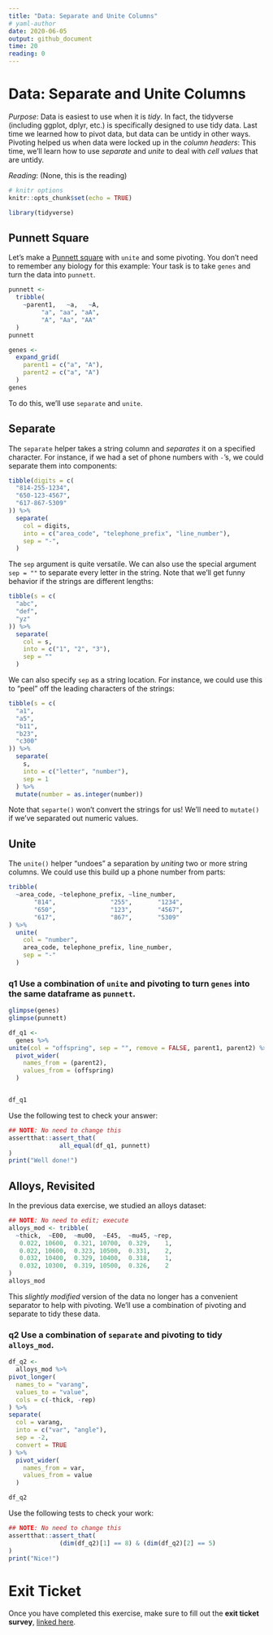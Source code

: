 ```yaml
---
title: "Data: Separate and Unite Columns"
# yaml-author
date: 2020-06-05
output: github_document
time: 20
reading: 0
---
```


# Data: Separate and Unite Columns

*Purpose*: Data is easiest to use when it is *tidy*. In fact, the tidyverse (including ggplot, dplyr, etc.) is specifically designed to use tidy data. Last time we learned how to pivot data, but data can be untidy in other ways. Pivoting helped us when data were locked up in the *column headers*: This time, we'll learn how to use *separate* and *unite* to deal with *cell values* that are untidy.

*Reading*: (None, this is the reading)

```r
# knitr options
knitr::opts_chunk$set(echo = TRUE)
```

```r
library(tidyverse)

```

## Punnett Square

<!-- ------------------------- -->

Let's make a [Punnett square](https://en.wikipedia.org/wiki/Punnett_square) with `unite` and some pivoting. You don't need to remember any biology for this example: Your task is to take `genes` and turn the data into `punnett`.

```r
punnett <-
  tribble(
    ~parent1,   ~a,   ~A,
         "a", "aa", "aA",
         "A", "Aa", "AA"
  )
punnett

genes <-
  expand_grid(
    parent1 = c("a", "A"),
    parent2 = c("a", "A")
  )
genes
```

To do this, we'll use `separate` and `unite`.

## Separate

The `separate` helper takes a string column and *separates* it on a specified character. For instance, if we had a set of phone numbers with `-`'s, we could separate them into components:

```r
tibble(digits = c(
  "814-255-1234",
  "650-123-4567",
  "617-867-5309"
)) %>% 
  separate(
    col = digits,
    into = c("area_code", "telephone_prefix", "line_number"),
    sep = "-",
  )
```

The `sep` argument is quite versatile. We can also use the special argument `sep = ""` to separate every letter in the string. Note that we'll get funny behavior if the strings are different lengths:

```r
tibble(s = c(
  "abc",
  "def",
  "yz"
)) %>% 
  separate(
    col = s,
    into = c("1", "2", "3"),
    sep = ""
  )
```

We can also specify `sep` as a string location. For instance, we could use this to "peel" off the leading characters of the strings:

```r
tibble(s = c(
  "a1",
  "a5",
  "b11",
  "b23",
  "c300"
)) %>% 
  separate(
    s,
    into = c("letter", "number"),
    sep = 1
  ) %>% 
  mutate(number = as.integer(number))
```

Note that `separte()` won't convert the strings for us! We'll need to `mutate()` if we've separated out numeric values.

## Unite

The `unite()` helper "undoes" a separation by *uniting* two or more string columns. We could use this build up a phone number from parts:

```r
tribble(
  ~area_code, ~telephone_prefix, ~line_number,
       "814",	            "255",       "1234",
       "650",	            "123",       "4567",
       "617",	            "867",       "5309"
) %>% 
  unite(
    col = "number",
    area_code, telephone_prefix, line_number,
    sep = "-"
  )
```

### **q1** Use a combination of `unite` and pivoting to turn `genes` into the same dataframe as `punnett`.

```r
glimpse(genes)
glimpse(punnett)
```

```r
df_q1 <-
  genes %>%
unite(col = "offspring", sep = "", remove = FALSE, parent1, parent2) %>% 
  pivot_wider(
    names_from = (parent2),
    values_from = (offspring)
  )


df_q1
```

Use the following test to check your answer:

```r
## NOTE: No need to change this
assertthat::assert_that(
              all_equal(df_q1, punnett)
)
print("Well done!")
```

## Alloys, Revisited

<!-- ------------------------- -->

In the previous data exercise, we studied an alloys dataset:

```r
## NOTE: No need to edit; execute
alloys_mod <- tribble(
  ~thick,  ~E00,  ~mu00,  ~E45,  ~mu45, ~rep,
   0.022, 10600,  0.321, 10700,  0.329,    1,
   0.022, 10600,  0.323, 10500,  0.331,    2,
   0.032, 10400,  0.329, 10400,  0.318,    1,
   0.032, 10300,  0.319, 10500,  0.326,    2
)
alloys_mod
```

This *slightly modified* version of the data no longer has a convenient separator to help with pivoting. We'll use a combination of pivoting and separate to tidy these data.

### **q2** Use a combination of `separate` and pivoting to tidy `alloys_mod`.

```r
df_q2 <-
  alloys_mod %>%
pivot_longer(
  names_to = "varang",
  values_to = "value",
  cols = c(-thick, -rep)
) %>% 
separate(
  col = varang,
  into = c("var", "angle"),
  sep = -2,
  convert = TRUE
) %>% 
  pivot_wider(
    names_from = var,
    values_from = value
  )

df_q2
```

Use the following tests to check your work:

```r
## NOTE: No need to change this
assertthat::assert_that(
              (dim(df_q2)[1] == 8) & (dim(df_q2)[2] == 5)
)
print("Nice!")
```

<!-- include-exit-ticket -->

# Exit Ticket

<!-- -------------------------------------------------- -->

Once you have completed this exercise, make sure to fill out the **exit ticket survey**, [linked here](https://docs.google.com/forms/d/e/1FAIpQLSeuq2LFIwWcm05e8-JU84A3irdEL7JkXhMq5Xtoalib36LFHw/viewform?usp=pp_url&entry.693978880=e-data04-separate-unite-assignment.Rmd).

